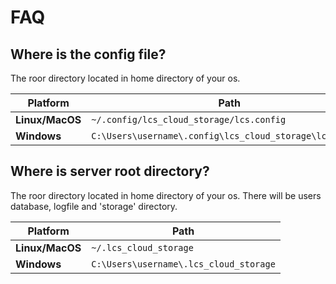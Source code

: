 # FAQ

## Where is the config file?

The roor directory located in home directory of your os.

| **Platform** | **Path** |
| -------- | ---- |
| **Linux/MacOS**| `~/.config/lcs_cloud_storage/lcs.config` |
| **Windows** | `C:\Users\username\.config\lcs_cloud_storage\lcs.config` |

## Where is server root directory?

The roor directory located in home directory of your os. There will be users database, logfile and 'storage' directory.

| **Platform** | **Path** |
| -------- | ---- |
| **Linux/MacOS**| `~/.lcs_cloud_storage` |
| **Windows** | `C:\Users\username\.lcs_cloud_storage` |
